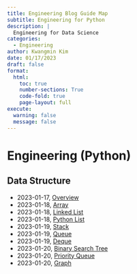 ```yaml
---
title: Engineering Blog Guide Map
subtitle: Engineering for Python 
description: | 
  Engineering for Data Science
categories:
  - Engineering
author: Kwangmin Kim
date: 01/17/2023
draft: false
format: 
  html:
    toc: true
    number-sections: True
    code-fold: true
    page-layout: full
execute: 
  warning: false
  message: false
---
```


# Engineering (Python)

## Data Structure

* 2023-01-17, [Overview](../2023-01-17_data_structure_overview/)
* 2023-01-18, [Array](../2023-01-17_array/)
* 2023-01-18, [Linked List](../2023-01-17_linked_list/)
* 2023-01-18, [Python List](../2023-01-17_python_list/)
* 2023-01-19, [Stack](../2023-01-17_python_list/)
* 2023-01-19, [Queue](../2023-01-17_python_list/)
* 2023-01-19, [Deque](../2023-01-17_python_list/)
* 2023-01-20, [Binary Search Tree](../2023-01-17_python_list/)
* 2023-01-20, [Priority Queue](../2023-01-17_python_list/)
* 2023-01-20, [Graph](../2023-01-17_python_list/) 